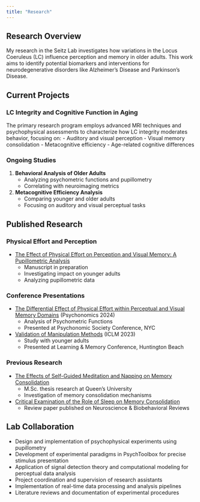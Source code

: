 ```yaml
---
title: "Research"
---
```


## Research Overview

My research in the Seitz Lab investigates how variations in the Locus Coeruleus (LC) influence perception and memory in older adults. This work aims to identify potential biomarkers and interventions for neurodegenerative disorders like Alzheimer's Disease and Parkinson's Disease.

## Current Projects

### LC Integrity and Cognitive Function in Aging
The primary research program employs advanced MRI techniques and psychophysical assessments to characterize how LC integrity moderates behavior, focusing on:
- Auditory and visual perception
- Visual memory consolidation
- Metacognitive efficiency
- Age-related cognitive differences

### Ongoing Studies
1. **Behavioral Analysis of Older Adults**
   - Analyzing psychometric functions and pupillometry
   - Correlating with neuroimaging metrics
   
2. **Metacognitive Efficiency Analysis**
   - Comparing younger and older adults
   - Focusing on auditory and visual perceptual tasks

## Published Research

### Physical Effort and Perception
- [The Effect of Physical Effort on Perception and Visual Memory: A Pupillometric Analysis](https://mdastgheib.com/publications/publication1/)
  - Manuscript in preparation
  - Investigating impact on younger adults
  - Analyzing pupillometric data

### Conference Presentations
- [The Differential Effect of Physical Effort within Perceptual and Visual Memory Domains](https://mdastgheib.com/publications/publication5/) (Psychonomics 2024)
  - Analysis of Psychometric Functions
  - Presented at Psychonomic Society Conference, NYC

- [Validation of Manipulation Methods](https://mdastgheib.com/publications/publication6/) (ICLM 2023)
  - Study with younger adults
  - Presented at Learning & Memory Conference, Huntington Beach

### Previous Research
- [The Effects of Self-Guided Meditation and Napping on Memory Consolidation](https://mdastgheib.com/publications/publication3/)
  - M.Sc. thesis research at Queen's University
  - Investigation of memory consolidation mechanisms

- [Critical Examination of the Role of Sleep on Memory Consolidation](https://mdastgheib.com/publications/publication2/)
  - Review paper published on Neuroscience & Biobehavioral Reviews


## Lab Collaboration
- Design and implementation of psychophysical experiments using pupillometry
- Development of experimental paradigms in PsychToolbox for precise stimulus presentation
- Application of signal detection theory and computational modeling for perceptual data analysis
- Project coordination and supervision of research assistants
- Implementation of real-time data processing and analysis pipelines
- Literature reviews and documentation of experimental procedures